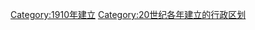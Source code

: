 {{Cat topic in year| topic=建立的行政区划|year=1910}}
[[Category:1910年建立|Category:1910年建立]]
[[Category:20世纪各年建立的行政区划‎|Category:20世纪各年建立的行政区划‎]]